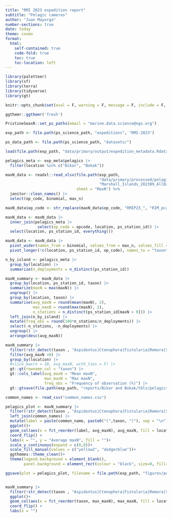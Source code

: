 ```yaml
---
title: "RMI 2023 expedition report"
subtitle: "Pelagic cameras"
author: "Juan Mayorga"
number-sections: true
date: today
theme: cosmo
format: 
  html:
    self-contained: true
    code-fold: true
    toc: true
    toc-location: left
---
```


```r
library(paletteer)
library(sf)
library(terra)
library(tidyverse)
library(gt)

knitr::opts_chunk$set(eval = F, warning = F, message = F, include = F, echo = F)

ggthemr::ggthemr('fresh')

PristineSeasR::set_ps_paths(email = "marine.data.science@ngs.org")

exp_path <- file.path(ps_science_path, "expeditions", "RMI-2023")

ps_data_path <- file.path(ps_science_path, "datasets/")

load(file.path(exp_path, "data/primary/output/expedition_metadata.Rdata"))

pelagics_meta <- exp_meta$pelagics |> 
  filter(location %in% c("Bikar", "Bokak")) 
```

```r
maxN_data <- readxl::read_xlsx(file.path(exp_path, 
                                         "data/primary/processed/pelagics",
                                         "Marshall_Islands_202309_AllData_Midwaters_2024_02_01.xlsx"),
                               sheet = "MaxN") %>% 
  janitor::clean_names() |> 
  select(op_code, binomial, max_n)

maxN_data$op_code <- str_replace(maxN_data$op_code, "RMIP23_", "RIM_pcam_")

maxN_data <- maxN_data |> 
  inner_join(pelagics_meta |> 
              select(op_code = opcode, location, ps_station_id)) |> 
  select(location, ps_station_id, everything())

maxN_data <- maxN_data |> 
  pivot_wider(names_from = binomial, values_from = max_n, values_fill = 0) |> 
  pivot_longer(!c(location, ps_station_id, op_code), names_to = "taxon", values_to = "maxN")
```

```r
n_by_island <- pelagics_meta |> 
  group_by(location) |> 
  summarize(n_deployments = n_distinct(ps_station_id))

maxN_summary <- maxN_data |> 
  group_by(location, ps_station_id, taxon) |> 
  summarize(maxN = max(maxN)) |> 
  ungroup() |> 
  group_by(location, taxon) |> 
  summarise(avg_maxN = round(mean(maxN), 2),
            max_maxN = round(max(maxN), 2),
            n_stations = n_distinct(ps_station_id[maxN > 0])) |> 
  left_join(n_by_island) |> 
  mutate(freq_obs = round(100*n_stations/n_deployments)) |> 
  select(-n_stations, -n_deployments) |> 
  ungroup() |> 
  arrange(desc(avg_maxN))

maxN_summary |> 
  filter(!str_detect(taxon , "Aspidontus|Ctenophora|Fistularia|Remora|Salpidae|Juvenile|Cubozoa|Crustacea|naucrates")) |> 
  filter(avg_maxN >0) |> 
  group_by(location) |> 
  #slice_max(n = 10, avg_maxN, with_ties = F) |> 
  gt::gt(rowname_col = "taxon") |> 
  gt::cols_label(avg_maxN = "Mean maxN",
                 max_maxN = "Max maxN",
                 freq_obs = "Frequency of observation (%)") |> 
  gt::gtsave(file.path(exp_path, "reports/Bikar and Bokak/tbls/pelagics_summary.docx"))

common_names <- read_csv("common_names.csv")
```

```r
pelagics_plot <- maxN_summary |> 
  filter(!str_detect(taxon , "Aspidontus|Ctenophora|Fistularia|Remora|Salpidae|Juvenile|Cubozoa|Crustacea|naucrates")) |> 
  left_join(common_names) |> 
  mutate(label = paste(common_name, paste0("(",taxon, ")"), sep = "\n")) |> 
  ggplot()+
  geom_col(aes(x = fct_reorder(label, avg_maxN), avg_maxN, fill = location), position = "dodge")+
  coord_flip() +
  labs(x = "", y = "Average maxN", fill = "")+
  scale_y_continuous(expand = c(0,0))+
  scale_fill_manual(values = c("yellow2", "dodgerblue"))+
  ggthemes::theme_clean()+
  theme(legend.background = element_blank(),
        panel.background = element_rect(colour = "black", size=0, fill=NA))

ggsave(plot = pelagics_plot, filename = file.path(exp_path, "figures/pelagics_barplot.pdf"))


maxN_summary |> 
  filter(!str_detect(taxon , "Aspidontus|Ctenophora|Fistularia|Remora|Salpidae|Juvenile|Cubozoa|Crustacea|naucrates")) |> 
  ggplot()+
  geom_col(aes(x = fct_reorder(taxon, max_maxN), max_maxN, fill = location), position = "dodge")+
  coord_flip() +
  labs(x = "")
```




